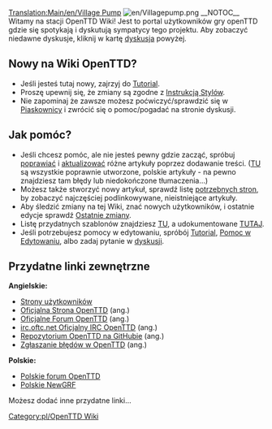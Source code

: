 [[Translation:Main/en/Village Pump]]
{{en/-}}[[File:en/Villagepump.png|right]]
__NOTOC__
Witamy na stacji OpenTTD Wiki! Jest to portal użytkowników gry openTTD gdzie się spotykają i dyskutują sympatycy tego projektu. Aby zobaczyć niedawne dyskusje, kliknij w kartę [[Archive/pl/Stacja|dyskusja]] powyżej.


==Nowy na Wiki OpenTTD? == 
* Jeśli jesteś tutaj nowy, zajrzyj do [[OpenTTD:Tutorial|Tutorial]].
* Proszę upewnij się, że zmiany są zgodne z [[Main/pl/Instrukcja Stylów|Instrukcją Stylów]].
* Nie zapominaj że zawsze możesz poćwiczyć/sprawdzić się w [[Main/en/Sandbox|Piaskownicy]] i zwrócić się o pomoc/pogadać na stronie dyskusji.

==Jak pomóc?==
* Jeśli chcesz pomóc, ale nie jesteś pewny gdzie zacząć, spróbuj [[Category/pl/Artykuły do rozbudowy|poprawiać]] i [[Category/pl/Artykuły nieaktualizowane|aktualizować]] różne artykuły poprzez dodawanie treści. ([http://wiki.openttd.org/Category:Artykuły_w_języku_polskim/Pl TU] są wszystkie poprawnie utworzone, polskie artykuły - na pewno znajdziesz tam błędy lub niedokończone tłumaczenia...)
* Możesz także stworzyć nowy artykuł, sprawdź listę [[Main/en/Special:Wantedpages|potrzebnych stron]], by zobaczyć najczęściej podlinkowywane, nieistniejące artykuły.
* Aby śledzić zmiany na tej Wiki, znać nowych użytkowników, i ostatnie edycje sprawdź [[Main/en/Special:RecentChanges|Ostatnie zmiany]].
* Listę przydatnych szablonów znajdziesz [[Category/pl/Szablony|TU]], a udokumentowane [[Main/pl/Szablony|TUTAJ]].
* Jeśli potrzebujesz pomocy w edytowaniu, spróbój [[OpenTTD:Tutorial|Tutorial]], [[Main/pl/Pomoc przy edycji|Pomoc w Edytowaniu]], albo zadaj pytanie w [http://wiki.openttd.org/?title=OpenTTD_talk:Stacja/Pl&action=edit dyskusji].

== Przydatne linki zewnętrzne ==
'''Angielskie:'''
* [[Category/en/Users|Strony użytkowników]]
* [https://www.openttd.org/ Oficjalna Strona OpenTTD] (ang.)
* [https://www.forum.openttd.org Oficjalne Forum OpenTTD] (ang.)
* [irc://irc.oftc.net/openttd irc.oftc.net Oficjalny IRC OpenTTD] (ang.)
* [https://github.com/OpenTTD/OpenTTD Repozytorium OpenTTD na GitHubie] (ang.)
* [https://github.com/OpenTTD/OpenTTD/issues Zgłaszanie błędów w OpenTTD] (ang.)
'''Polskie:'''
* [https://openttd-polska.pl/ Polskie forum OpenTTD]
* [https://dev.openttdcoop.org/projects/polish Polskie NewGRF]
Możesz dodać inne przydatne linki...
[[Category:pl/OpenTTD Wiki]]